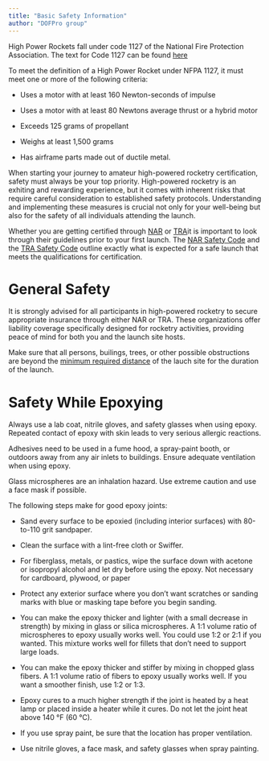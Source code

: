 ```yaml
---
title: "Basic Safety Information"
author: "DOFPro group"
---
```

High Power Rockets fall under code 1127 of the National Fire Protection Association. The text for Code 1127 can be found [here][NFPA]

To meet the definition of a High Power Rocket under NFPA 1127, it must meet one or more of the following criteria:

* Uses a motor with at least 160 Newton-seconds of impulse

* Uses a motor with at least 80 Newtons average thrust or a hybrid motor

* Exceeds 125 grams of propellant

* Weighs at least 1,500 grams

* Has airframe parts made out of ductile metal.

When starting your journey to amateur high-powered rocketry certification, safety must always be your top priority. High-powered rocketry is an exhiting and rewarding experience, but it comes with inherent risks that require careful consideration to established safety protocols. Understanding and implementing these measures is crucial not only for your well-being but also for the safety of all individuals attending the launch.

Whether you are getting certified through [NAR][NAR] or [TRA][TRA]it is important to look through their guidelines prior to your first launch. The [NAR Safety Code](https://www.nar.org/safety-codes-2/) and the [TRA Safety Code](https://www.tripoli.org/content.aspx?page_id=22&club_id=795696&module_id=520420) outline exactly what is expected for a safe launch that meets the qualifications for certification.

# General Safety 

It is strongly advised for all participants in high-powered rocketry to secure appropriate insurance through either NAR or TRA. These organizations offer liability coverage specifically designed for rocketry activities, providing peace of mind for both you and the launch site hosts.

Make sure that all persons, builings, trees, or other possible obstructions are beyond the [minimum required distance][NARSC] of the lauch site for the duration of the launch.




# Safety While Epoxying
Always use a lab coat, nitrile gloves, and safety glasses when using epoxy. Repeated contact of epoxy with skin leads to very serious allergic reactions.

Adhesives need to be used in a fume hood, a spray-paint booth, or outdoors away from any air inlets to buildings. Ensure adequate ventilation when using epoxy.

Glass microspheres are an inhalation hazard. Use extreme caution and use a face mask if possible.

The following steps make for good epoxy joints:

* Sand every surface to be epoxied (including interior surfaces) with 80-to-110 grit sandpaper.

* Clean the surface with a lint-free cloth or Swiffer.

* For fiberglass, metals, or pastics, wipe the surface down with acetone or isopropyl alcohol and let dry before using the epoxy. Not necessary for cardboard, plywood, or paper

* Protect any exterior surface where you don't want scratches or sanding marks with blue or masking tape before you begin sanding.

* You can make the epoxy thicker and lighter (with a small decrease in strength) by mixing in glass or silica microspheres. A 1:1 volume ratio of microspheres to epoxy usually works well. You could use 1:2 or 2:1 if you wanted. This mixture works well for fillets that don't need to support large loads.

* You can make the epoxy thicker and stiffer by mixing in chopped glass fibers. A 1:1 volume ratio of fibers to epoxy usually works well. If you want a smoother finish, use 1:2 or 1:3.

* Epoxy cures to a much higher strength if the joint is heated by a heat lamp or placed inside a heater while it cures. Do not let the joint heat above 140 °F (60 °C).

* If you use spray paint, be sure that the location has proper ventilation.

* Use nitrile gloves, a face mask, and safety glasses when spray painting.







[TRA]: http://www.tripoli.org
[NAR]: http://www.nar.org
[NFPA]: https://www.bing.com/ck/a?!&&p=bdc0f0e690ebf6ebJmltdHM9MTcyNzQ4MTYwMCZpZ3VpZD0zZGZjOTQ2Yy1iNTBmLTYwNGItMjIzOC04MDg0YjRmMTYxY2MmaW5zaWQ9NTIxOQ&ptn=3&ver=2&hsh=3&fclid=3dfc946c-b50f-604b-2238-8084b4f161cc&psq=nfpa+code+1127+pdf&u=a1aHR0cHM6Ly93d3cubmZwYS5vcmcvY29kZXMtYW5kLXN0YW5kYXJkcy9uZnBhLTExMjctc3RhbmRhcmQtZGV2ZWxvcG1lbnQvMTEyNw&ntb=1
[NARSC]: https://www.bing.com/ck/a?!&&p=b980187ecbbbdd58JmltdHM9MTcyNzQ4MTYwMCZpZ3VpZD0zZGZjOTQ2Yy1iNTBmLTYwNGItMjIzOC04MDg0YjRmMTYxY2MmaW5zaWQ9NTQ2MQ&ptn=3&ver=2&hsh=3&fclid=3dfc946c-b50f-604b-2238-8084b4f161cc&psq=rocketry+minimum+distance+chart&u=a1aHR0cHM6Ly93d3cubmFyLm9yZy9zYWZldHktaW5mb3JtYXRpb24vbW9kZWwtcm9ja2V0LXNhZmV0eS1jb2RlLw&ntb=1